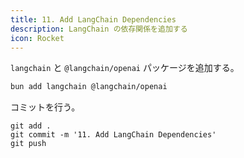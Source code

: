 ```yaml
---
title: 11. Add LangChain Dependencies
description: LangChain の依存関係を追加する
icon: Rocket
---
```


`langchain` と `@langchain/openai` パッケージを追加する。

```bash title="Terminal"
bun add langchain @langchain/openai
```

コミットを行う。

```shell title="Terminal"
git add .
git commit -m '11. Add LangChain Dependencies'
git push
```
